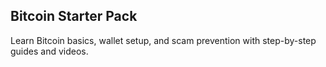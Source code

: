 ## Bitcoin Starter Pack
Learn Bitcoin basics, wallet setup, and scam prevention with step-by-step guides and videos.